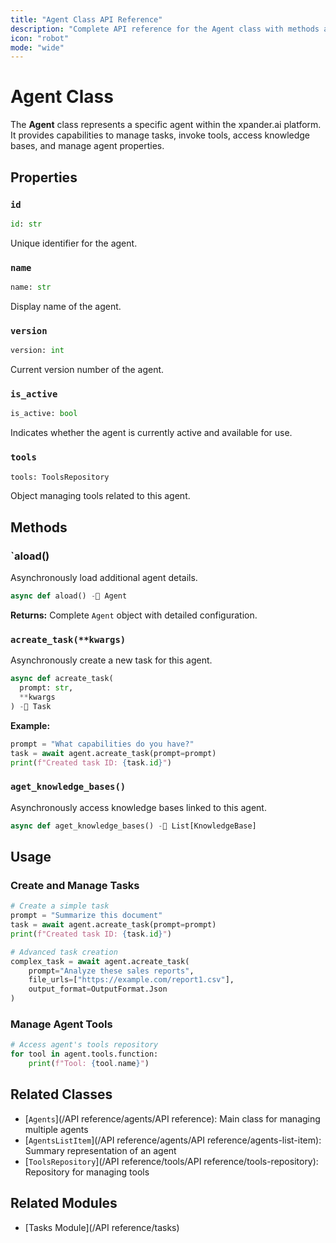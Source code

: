 ```yaml
---
title: "Agent Class API Reference"
description: "Complete API reference for the Agent class with methods and properties"
icon: "robot"
mode: "wide"
---
```


# Agent Class

The **Agent** class represents a specific agent within the xpander.ai platform. It provides capabilities to manage tasks, invoke tools, access knowledge bases, and manage agent properties.

## Properties

### `id`
```python
id: str
```
Unique identifier for the agent.

### `name`
```python
name: str
```
Display name of the agent.

### `version`
```python
version: int
```
Current version number of the agent.

### `is_active`
```python
is_active: bool
```
Indicates whether the agent is currently active and available for use.

### `tools`
```python
tools: ToolsRepository
```
Object managing tools related to this agent.

## Methods

### `aload()

Asynchronously load additional agent details.

```python
async def aload() - Agent
```

**Returns:** Complete `Agent` object with detailed configuration.

### `acreate_task(**kwargs)`

Asynchronously create a new task for this agent.

```python
async def acreate_task(
  prompt: str,
  **kwargs
) - Task
```

**Example:**
```python
prompt = "What capabilities do you have?"
task = await agent.acreate_task(prompt=prompt)
print(f"Created task ID: {task.id}")
```

### `aget_knowledge_bases()`

Asynchronously access knowledge bases linked to this agent.

```python
async def aget_knowledge_bases() - List[KnowledgeBase]
```

## Usage

### Create and Manage Tasks

```python
# Create a simple task
prompt = "Summarize this document"
task = await agent.acreate_task(prompt=prompt)
print(f"Created task ID: {task.id}")

# Advanced task creation
complex_task = await agent.acreate_task(
    prompt="Analyze these sales reports",
    file_urls=["https://example.com/report1.csv"],
    output_format=OutputFormat.Json
)
```

### Manage Agent Tools

```python
# Access agent's tools repository
for tool in agent.tools.function:
    print(f"Tool: {tool.name}")
```

## Related Classes

- [`Agents`](/API reference/agents/API reference): Main class for managing multiple agents
- [`AgentsListItem`](/API reference/agents/API reference/agents-list-item): Summary representation of an agent
- [`ToolsRepository`](/API reference/tools/API reference/tools-repository): Repository for managing tools

## Related Modules

- [Tasks Module](/API reference/tasks)

